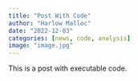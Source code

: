 ```yaml
---
title: "Post With Code"
author: "Harlow Malloc"
date: "2022-12-03"
categories: [news, code, analysis]
image: "image.jpg"
---
```


This is a post with executable code.
